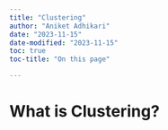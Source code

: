 ```yaml
---
title: "Clustering"
author: "Aniket Adhikari"
date: "2023-11-15"
date-modified: "2023-11-15"
toc: true
toc-title: "On this page"

---
```


# What is Clustering?